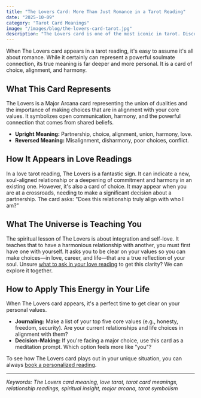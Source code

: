 ```yaml
---
title: "The Lovers Card: More Than Just Romance in a Tarot Reading"
date: "2025-10-09"
category: "Tarot Card Meanings"
image: "/images/blog/the-lovers-card-tarot.jpg"
description: "The Lovers card is one of the most iconic in tarot. Discover its deeper meaning beyond romance, exploring themes of choice, values, and alignment in your readings."
---
```


When The Lovers card appears in a tarot reading, it's easy to assume it's all about romance. While it certainly can represent a powerful soulmate connection, its true meaning is far deeper and more personal. It is a card of choice, alignment, and harmony.

## What This Card Represents

The Lovers is a Major Arcana card representing the union of dualities and the importance of making choices that are in alignment with your core values. It symbolizes open communication, harmony, and the powerful connection that comes from shared beliefs.
- **Upright Meaning:** Partnership, choice, alignment, union, harmony, love.
- **Reversed Meaning:** Misalignment, disharmony, poor choices, conflict.

## How It Appears in Love Readings

In a love tarot reading, The Lovers is a fantastic sign. It can indicate a new, soul-aligned relationship or a deepening of commitment and harmony in an existing one. However, it's also a card of choice. It may appear when you are at a crossroads, needing to make a significant decision about a partnership. The card asks: "Does this relationship truly align with who I am?"

## What The Universe is Teaching You

The spiritual lesson of The Lovers is about integration and self-love. It teaches that to have a harmonious relationship with another, you must first have one with yourself. It asks you to be clear on your values so you can make choices—in love, career, and life—that are a true reflection of your soul. Unsure [what to ask in your love reading](/blog/what-to-ask-in-a-love-tarot-reading) to get this clarity? We can explore it together.

## How to Apply This Energy in Your Life

When The Lovers card appears, it's a perfect time to get clear on your personal values.
- **Journaling:** Make a list of your top five core values (e.g., honesty, freedom, security). Are your current relationships and life choices in alignment with them?
- **Decision-Making:** If you're facing a major choice, use this card as a meditation prompt. Which option feels more like "you"?

To see how The Lovers card plays out in your unique situation, you can always [book a personalized reading](/services).

---

*Keywords: The Lovers card meaning, love tarot, tarot card meanings, relationship readings, spiritual insight, major arcana, tarot symbolism*